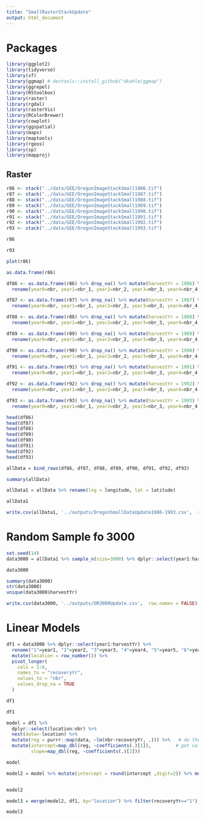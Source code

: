 ```yaml
---
title: "SmallRasterStackUpdate"
output: html_document
---
```




# Packages
```r

library(ggplot2)
library(tidyverse)
library(sf)
library(ggmap) # devtools::install_github("dkahle/ggmap")
library(ggrepel)
library(RStoolbox)
library(raster)
library(rgdal)
library(rasterVis)
library(RColorBrewer)
library(cowplot)
library(ggspatial)
library(maps)
library(maptools)
library(rgeos)
library(sp)
library(mapproj)
```

## Raster
```r

r86 <- stack("../data/GEE/OregonImageStackSmall1986.tif")
r87 <- stack("../data/GEE/OregonImageStackSmall1987.tif")
r88 <- stack("../data/GEE/OregonImageStackSmall1988.tif")
r89 <- stack("../data/GEE/OregonImageStackSmall1989.tif")
r90 <- stack("../data/GEE/OregonImageStackSmall1990.tif")
r91 <- stack("../data/GEE/OregonImageStackSmall1991.tif")
r92 <- stack("../data/GEE/OregonImageStackSmall1992.tif")
r93 <- stack("../data/GEE/OregonImageStackSmall1993.tif")
```

```r
r86
```

```r
r93
```

```r
plot(r86)
```

```r
as.data.frame(r86)
```



```r
df86 <- as.data.frame(r86) %>% drop_na() %>% mutate(harvestYr = 1986) %>% 
  rename(year0=nbr, year1=nbr_1, year2=nbr_2, year3=nbr_3, year4=nbr_4, year5=nbr_5, year6=nbr_6)

df87 <- as.data.frame(r87) %>% drop_na() %>% mutate(harvestYr = 1987) %>% 
  rename(year0=nbr, year1=nbr_1, year2=nbr_2, year3=nbr_3, year4=nbr_4, year5=nbr_5, year6=nbr_6)

df88 <- as.data.frame(r88) %>% drop_na() %>% mutate(harvestYr = 1988) %>% 
  rename(year0=nbr, year1=nbr_1, year2=nbr_2, year3=nbr_3, year4=nbr_4, year5=nbr_5, year6=nbr_6)

df89 <- as.data.frame(r89) %>% drop_na() %>% mutate(harvestYr = 1989) %>% 
  rename(year0=nbr, year1=nbr_1, year2=nbr_2, year3=nbr_3, year4=nbr_4, year5=nbr_5, year6=nbr_6)

df90 <- as.data.frame(r90) %>% drop_na() %>% mutate(harvestYr = 1990) %>% 
  rename(year0=nbr, year1=nbr_1, year2=nbr_2, year3=nbr_3, year4=nbr_4, year5=nbr_5, year6=nbr_6)

df91 <- as.data.frame(r91) %>% drop_na() %>% mutate(harvestYr = 1991) %>% 
  rename(year0=nbr, year1=nbr_1, year2=nbr_2, year3=nbr_3, year4=nbr_4, year5=nbr_5, year6=nbr_6)

df92 <- as.data.frame(r92) %>% drop_na() %>% mutate(harvestYr = 1992) %>% 
  rename(year0=nbr, year1=nbr_1, year2=nbr_2, year3=nbr_3, year4=nbr_4, year5=nbr_5, year6=nbr_6)

df93 <- as.data.frame(r93) %>% drop_na() %>% mutate(harvestYr = 1993) %>% 
  rename(year0=nbr, year1=nbr_1, year2=nbr_2, year3=nbr_3, year4=nbr_4, year5=nbr_5, year6=nbr_6)
```




```r
head(df86)
head(df87)
head(df88)
head(df89)
head(df90)
head(df91)
head(df92)
head(df93)
```

```r
allData = bind_rows(df86, df87, df88, df89, df90, df91, df92, df93)
```

```r
summary(allData)
```

```r
allData1 = allData %>% rename(lng = longitude, lat = latitude)

allData1
```

```r
write.csv(allData1, '../outputs/OregonSmallDataUpdate1986-1993.csv',  row.names = FALSE)
```

# Random Sample fo 3000

```r
set.seed(14)
data3000 = allData1 %>% sample_n(size=3000) %>% dplyr::select(year1:harvestYr)

data3000
```

```r

summary(data3000)
str(data3000)
unique(data3000$harvestYr)
```

```r
write.csv(data3000, '../outputs/OR3000Update.csv',  row.names = FALSE)
```

# Linear Models

```r
df1 = data3000 %>% dplyr::select(year1:harvestYr) %>%
  rename("1"=year1, "2"=year2, "3"=year3, "4"=year4, "5"=year5, "6"=year6) %>%
  mutate(location = row_number()) %>%
  pivot_longer(
    cols = 1:6,
    names_to = "recoveryYr",
    values_to = "nbr",
    values_drop_na = TRUE
  )

df1
```

```r
df1
```
```r
model = df1 %>%
  dplyr::select(location:nbr) %>%
  nest(data=-location) %>%                             
  mutate(reg = purrr::map(data, ~lm(nbr~recoveryYr, .))) %>%   # do the regression
  mutate(intercept=map_dbl(reg, ~coefficients(.)[1]),         # get values form regression
         slope=map_dbl(reg, ~coefficients(.)[2]))

model
```

```r
model2 = model %>% mutate(intercept = round(intercept ,digit=2)) %>% mutate(slope = round(slope,digit=2)) %>% filter(slope <0)


model2
```

```r

model3 = merge(model2, df1, by="location") %>% filter(recoveryYr=="1") %>% dplyr::select(location, intercept:nbr)

model3
```